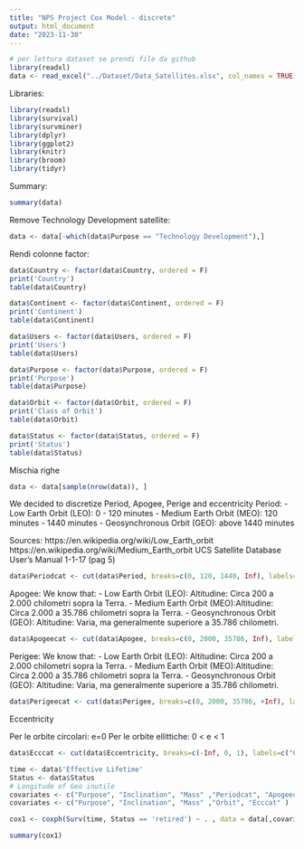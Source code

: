 ```yaml
---
title: "NPS Project Cox Model - discrete"
output: html_document
date: "2023-11-30"
---
```


```r
# per lettura dataset se prendi file da github
library(readxl)
data <- read_excel("../Dataset/Data_Satellites.xlsx", col_names = TRUE)
```

Libraries:
```r
library(readxl)
library(survival)
library(survminer)
library(dplyr) 
library(ggplot2)
library(knitr)
library(broom)
library(tidyr)
```

Summary:
```r
summary(data)
```
Remove Technology Development satellite:
```r
data <- data[-which(data$Purpose == "Technology Development"),]
```
Rendi colonne factor:
```r
data$Country <- factor(data$Country, ordered = F)
print('Country')
table(data$Country)

data$Continent <- factor(data$Continent, ordered = F)
print('Continent')
table(data$Continent)

data$Users <- factor(data$Users, ordered = F)
print('Users')
table(data$Users)

data$Purpose <- factor(data$Purpose, ordered = F)
print('Purpose')
table(data$Purpose)

data$Orbit <- factor(data$Orbit, ordered = F)
print('Class of Orbit')
table(data$Orbit)

data$Status <- factor(data$Status, ordered = F)
print('Status')
table(data$Status)
```

Mischia righe
```r
data <- data[sample(nrow(data)), ]

```
We decided to discretize Period, Apogee, Perige and eccentricity
Period:
- Low Earth Orbit (LEO): 0 - 120 minutes
- Medium Earth Orbit (MEO): 120 minutes - 1440 minutes
- Geosynchronous Orbit (GEO): above 1440 minutes

Sources:
https://en.wikipedia.org/wiki/Low_Earth_orbit
https://en.wikipedia.org/wiki/Medium_Earth_orbit
UCS Satellite Database User’s Manual 1-1-17 (pag 5)
```r
data$Periodcat <- cut(data$Period, breaks=c(0, 120, 1440, Inf), labels=c("LEO", "MEO", "GEO"))

```
Apogee:
We know that:
- Low Earth Orbit (LEO): Altitudine: Circa 200 a 2.000 chilometri sopra la Terra.
- Medium Earth Orbit (MEO):Altitudine: Circa 2.000 a 35.786 chilometri sopra la Terra.
- Geosynchronous Orbit (GEO): Altitudine: Varia, ma generalmente superiore a 35.786 chilometri.

```r
data$Apogeecat <- cut(data$Apogee, breaks=c(0, 2000, 35786, Inf), labels=c("LEO", "MEO", "GEO"))

```
Perigee:
We know that:
- Low Earth Orbit (LEO): Altitudine: Circa 200 a 2.000 chilometri sopra la Terra.
- Medium Earth Orbit (MEO):Altitudine: Circa 2.000 a 35.786 chilometri sopra la Terra.
- Geosynchronous Orbit (GEO): Altitudine: Varia, ma generalmente superiore a 35.786 chilometri.


```r
data$Perigeecat <- cut(data$Perigee, breaks=c(0, 2000, 35786, +Inf), labels=c("LEO", "MEO", "GEO"))

```
Eccentricity

Per le orbite circolari: e=0
Per le orbite ellittiche: 0 < e < 1

```r
data$Ecccat <- cut(data$Eccentricity, breaks=c(-Inf, 0, 1), labels=c("Circ", "Elip"))
```


```r
time <- data$'Effective Lifetime'
Status <- data$Status
# Longitude of Geo inutile
covariates <- c("Purpose", "Inclination", "Mass" ,"Periodcat", "Apogeecat","Perigeecat", "Ecccat" )
covariates <- c("Purpose", "Inclination", "Mass" ,"Orbit", "Ecccat" )

cox1 <- coxph(Surv(time, Status == 'retired') ~ . , data = data[,covariates])

summary(cox1)
```

